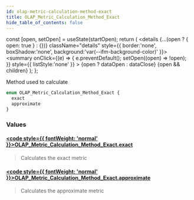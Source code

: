 ```yaml
---
id: olap-metric-calculation-method-exact
title: OLAP_Metric_Calculation_Method_Exact
hide_table_of_contents: false
---
```







  const [open, setOpen] = useState(startOpen);
  return (
    <details {...(open ? { open: true } : {})} className="details" style={{ border:'none', boxShadow:'none', background:'var(--ifm-background-color)' }}>
      <summary
        onClick={(e) => {
          e.preventDefault();
          setOpen((open) => !open);
        }}
        style={{ listStyle:'none' }}
      >
      {open ? dataOpen : dataClose}
      </summary>
      {open && children}
    </details>
  );
};










Method used to calculate


```graphql
enum OLAP_Metric_Calculation_Method_Exact {
  exact
  approximate
}
```




### Values

#### [<code style={{ fontWeight: 'normal' }}>OLAP_Metric_Calculation_Method_Exact.<b>exact</b></code>](#)  
> 
> 
> Calculates the exact metric
> 

#### [<code style={{ fontWeight: 'normal' }}>OLAP_Metric_Calculation_Method_Exact.<b>approximate</b></code>](#)  
> 
> 
> Calculates the approximate metric
> 



